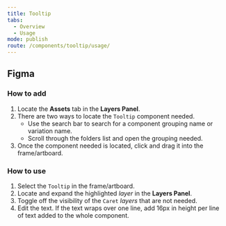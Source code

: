 ```yaml
---
title: Tooltip
tabs:
  - Overview
  - Usage
mode: publish
route: /components/tooltip/usage/
---
```


## Figma

### How to add

1. Locate the **Assets** tab in the **Layers Panel**.
2. There are two ways to locate the `Tooltip` component needed.
   - Use the search bar to search for a component grouping name or variation name.
   - Scroll through the folders list and open the grouping needed.
3. Once the component needed is located, click and drag it into the frame/artboard.

### How to use

1. Select the `Tooltip` in the frame/artboard.
2. Locate and expand the highlighted _layer_ in the **Layers Panel**.
3. Toggle off the visibility of the `Caret` _layers_ that are not needed.
4. Edit the text. If the text wraps over one line, add 16px in height per line of text added to the whole component.
